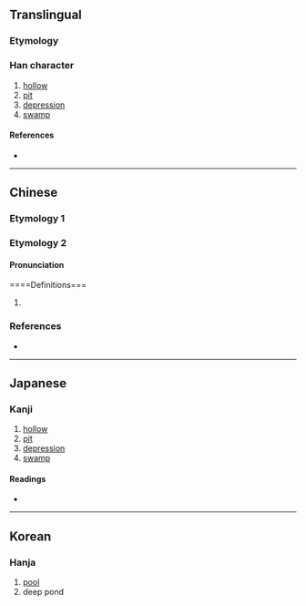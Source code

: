 {{also|窪}}
{{character info/new}}
==Translingual==

===Etymology===
{{Han etym}}
===Han character===
{{Han char|rn=85|rad=水|as=06|sn=9|four=34114|canj=EGG|ids=⿰氵圭}}

# [[hollow]]
# [[pit]]
# [[depression]]
# [[swamp]]

====References====
* {{Han ref|kx=0622.200|dkj=17425|dj=1019.010|hdz=31601.070|uh=6D3C|ud=27964|bh=CF71|bd=53105}}

----

==Chinese==

===Etymology 1===
{{zh-see|窪}}

===Etymology 2===
{{zh-forms}}

====Pronunciation====
{{zh-pron
|m=guī
|cat=propn
}}

====Definitions===
{{zh-hanzi}}

# {{surname|lang=zh}}

===References===
* {{R:twedu|B02075}}

----

==Japanese==

===Kanji===
{{ja-kanji|grade=|rs=水06}}

# [[hollow]]
# [[pit]]
# [[depression]]
# [[swamp]]

====Readings====
* {{ja-readings
|goon=え<ゑ
|kanon=あい, わ
|kun=くぼ-む, くぼ-み, くぼ-まる
}}

----

==Korean==

===Hanja===
{{ko-hanja|hangeul=와|eumhun=|rv=wa|mr=wa|y=wa}}

# [[pool]]
# deep pond